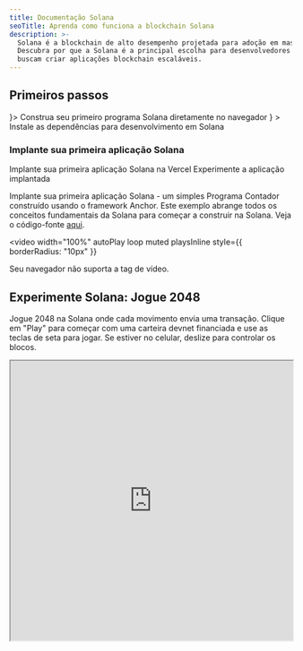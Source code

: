 ```yaml
---
title: Documentação Solana
seoTitle: Aprenda como funciona a blockchain Solana
description: >-
  Solana é a blockchain de alto desempenho projetada para adoção em massa.
  Descubra por que a Solana é a principal escolha para desenvolvedores que
  buscam criar aplicações blockchain escaláveis.
---
```


## Primeiros passos

<Cards>
  <Card title="Início rápido" href="/docs/intro/quick-start" icon={<Rocket />}>
    Construa seu primeiro programa Solana diretamente no navegador
  </Card>
  <Card
    title="Configure o ambiente local"
    href="/docs/intro/installation"
    icon={<Download />}
  >
    Instale as dependências para desenvolvimento em Solana
  </Card>
</Cards>

### Implante sua primeira aplicação Solana

<Cards>
  <Card
    title="Implante na Vercel"
    href="https://vercel.com/new/clone?repository-url=https%3A%2F%2Fgithub.com%2Fsolana-developers%2Fanchor-web3js-nextjs&root-directory=frontend&demo-title=Anchor%20Web3.js%20Next.js%20Demo&demo-description=An%20example%20deployment%20of%20the%20Anchor%20Web3.js%20Next.js%20project.&demo-url=https%3A%2F%2Fanchor-web3js-nextjs.vercel.app%2F&project-name=anchor-web3js-nextjs&repository-name=anchor-web3js-nextjs"
  >
    Implante sua primeira aplicação Solana na Vercel
  </Card>
  <Card
    title="Prévia na Vercel"
    href="https://anchor-web3js-nextjs-jade.vercel.app/"
  >
    Experimente a aplicação implantada
  </Card>
</Cards>

Implante sua primeira aplicação Solana - um simples Programa Contador construído
usando o framework Anchor. Este exemplo abrange todos os conceitos fundamentais
da Solana para começar a construir na Solana. Veja o código-fonte
[aqui](https://github.com/solana-developers/anchor-web3js-nextjs).

<Accordions>
<Accordion title="Demonstração da aplicação">

<video
  width="100%"
  autoPlay
  loop
  muted
  playsInline
  style={{
    borderRadius: "10px"
  }}
>
  <source src="/assets/docs/counter.mp4" type="video/mp4" />
  Seu navegador não suporta a tag de vídeo.
</video>

</Accordion>
</Accordions>

## Experimente Solana: Jogue 2048

Jogue 2048 na Solana onde cada movimento envia uma transação. Clique em "Play"
para começar com uma carteira devnet financiada e use as teclas de seta para
jogar. Se estiver no celular, deslize para controlar os blocos.

<Accordions>
<Accordion title="Jogue Solana 2048">

<iframe
  src="https://solplay.de/solana-2048/"
  width="100%"
  height="500"
  style={{
    borderRadius: "12px",
    border: "2px solid rgba(0, 0, 0, 0.2)",
    maxWidth: "100%",
    minHeight: "300px",
    aspectRatio: "1"
  }}
  scrolling="no"
/>

</Accordion>
</Accordions>

Desenvolvido por [Jonas](https://x.com/SolPlay_jonas), da equipe DevRel da
Solana Foundation.

## Comece a aprender

Aprenda os conceitos-chave específicos para o desenvolvimento em Solana.

<Cards>
  <Card title="Contas" href="/docs/core/accounts">
    Como a Solana armazena dados
  </Card>
  <Card title="Taxas na Solana" href="/docs/core/fees">
    Custos para enviar transações na Solana
  </Card>
  <Card title="Transações" href="/docs/core/transactions">
    Como interagir com a rede Solana
  </Card>
  <Card title="Programs" href="/docs/core/programs">
    Smart contracts na Solana
  </Card>
  <Card title="Programs Derived Address" href="/docs/core/pda">
    Como gerar endereços determinísticos
  </Card>
  <Card title="Cross Program Invocation" href="/docs/core/cpi">
    Como chamar um program a partir de outro
  </Card>
</Cards>

### Desenvolvimento do lado do cliente

Se você desenvolve do lado do cliente, os seguintes SDKs contribuídos pela
comunidade ajudam você a interagir com a rede em linguagens populares:

| Linguagem  | SDK                                                                                                                                       |
| ---------- | ----------------------------------------------------------------------------------------------------------------------------------------- |
| Rust       | [solana_sdk](https://docs.rs/solana-sdk/latest/solana_sdk/)                                                                               |
| Typescript | [@solana/web3.js](https://github.com/anza-xyz/solana-web3.js)                                                                             |
| Python     | [solders](https://github.com/kevinheavey/solders)                                                                                         |
| Java       | [sava](https://sava.software) ou [solanaj](https://github.com/skynetcap/solanaj) ou [solana4j](https://github.com/LMAX-Exchange/solana4j) |
| C++        | [solcpp](https://github.com/mschneider/solcpp) ou [solana-c](https://github.com/VAR-META-Tech/solana-c-sdk)                               |
| Go         | [solana-go](https://github.com/gagliardetto/solana-go)                                                                                    |
| Kotlin     | [sol4k](https://github.com/sol4k/sol4k) ou [solanaKT](https://github.com/metaplex-foundation/SolanaKT)                                    |
| Dart       | [solana](https://github.com/espresso-cash/espresso-cash-public/tree/master/packages/solana)                                               |
| C#         | [solnet](https://github.com/bmresearch/Solnet)                                                                                            |
| GdScript   | [godot](https://github.com/Virus-Axel/godot-solana-sdk/)                                                                                  |

## Executando um validator

Explore o que é necessário para operar um validator Solana e ajudar a proteger a
rede.

<Cards>
  <Card title="Validators" href="https://docs.anza.xyz/validator/anatomy">
    Nós individuais que protegem a rede Solana
  </Card>
  <Card
    title="Requisitos do sistema"
    href="https://docs.anza.xyz/operations/requirements"
  >
    Requisitos de hardware recomendados e SOL necessário para operar um
    validator
  </Card>
  <Card
    title="Configuração do validator"
    href="https://docs.anza.xyz/operations/setup-a-validator"
  >
    Configure um validator e conecte-se a um cluster pela primeira vez
  </Card>
</Cards>

## Obtendo suporte

Obtenha ajuda da comunidade Solana no
[Solana StackExchange](https://solana.stackexchange.com).
